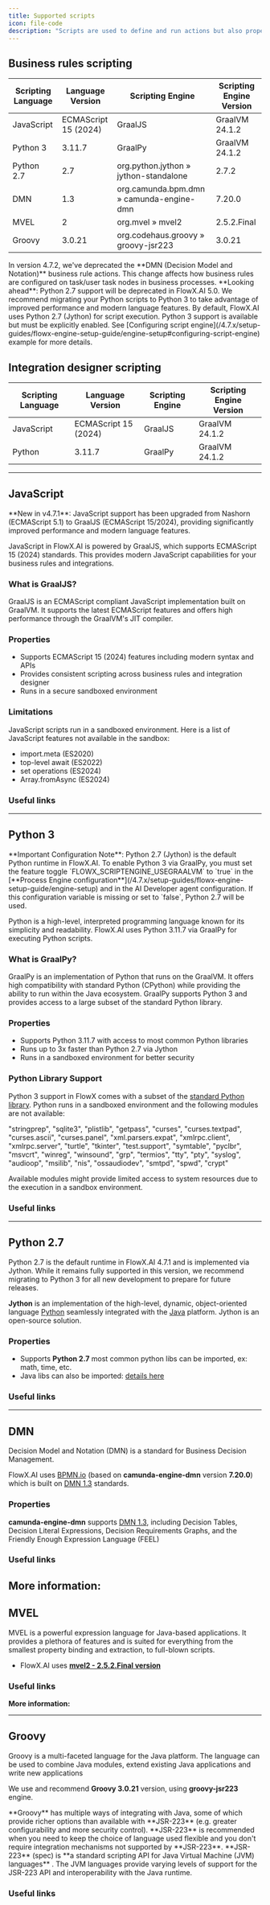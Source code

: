 ```yaml
---
title: Supported scripts  
icon: file-code  
description: "Scripts are used to define and run actions but also properties inside nodes. For now, the following script languages are supported."
---
```


## Business rules scripting

<CardGroup>

<Card title="Python 3" icon="python" href="#python-3"></Card>
<Card title="Python 2.7" icon="python" href="#python-2-7"></Card>
<Card title="DMN" icon="code" href="#dmn"></Card>
<Card title="MVEL" icon="code" href="#mvel"></Card>
<Card title="Groovy" icon="code" href="#groovy"></Card>
<Card title="JavaScript" icon="js" href="#javascript"></Card>





</CardGroup>

| Scripting Language | Language Version     | Scripting Engine                         | Scripting Engine Version |
| ------------------ | -------------------- | ---------------------------------------- | ------------------------ |
| JavaScript         | ECMAScript 15 (2024) | GraalJS                                  | GraalVM 24.1.2           |
| Python 3           | 3.11.7               | GraalPy                                  | GraalVM 24.1.2           |
| Python 2.7         | 2.7                  | org.python.jython » jython-standalone    | 2.7.2                    |
| DMN                | 1.3                  | org.camunda.bpm.dmn » camunda-engine-dmn | 7.20.0                   |
| MVEL               | 2                    | org.mvel » mvel2                         | 2.5.2.Final              |
| Groovy             | 3.0.21               | org.codehaus.groovy » groovy-jsr223      | 3.0.21                   |


<Info>
In version 4.7.2, we've deprecated the **DMN (Decision Model and Notation)** business rule actions. This change affects how business rules are configured on task/user task nodes in business processes.
</Info>

<Warning>
**Looking ahead**: Python 2.7 support will be deprecated in FlowX.AI 5.0. We recommend migrating your Python scripts to Python 3 to take advantage of improved performance and modern language features.
</Warning>

<Info>
By default, FlowX.AI uses Python 2.7 (Jython) for script execution. Python 3 support is available but must be explicitly enabled. See [Configuring script engine](/4.7.x/setup-guides/flowx-engine-setup-guide/engine-setup#configuring-script-engine) example for more details.
</Info>

## Integration designer scripting

| Scripting Language | Language Version     | Scripting Engine | Scripting Engine Version |
| ------------------ | -------------------- | ---------------- | ------------------------ |
| JavaScript         | ECMAScript 15 (2024) | GraalJS          | GraalVM 24.1.2           |
| Python             | 3.11.7               | GraalPy          | GraalVM 24.1.2           |

---

## JavaScript

<Info>
**New in v4.7.1**: JavaScript support has been upgraded from Nashorn (ECMAScript 5.1) to GraalJS (ECMAScript 15/2024), providing significantly improved performance and modern language features.
</Info>

JavaScript in FlowX.AI is powered by GraalJS, which supports ECMAScript 15 (2024) standards. This provides modern JavaScript capabilities for your business rules and integrations.

### What is GraalJS?

GraalJS is an ECMAScript compliant JavaScript implementation built on GraalVM. It supports the latest ECMAScript features and offers high performance through the GraalVM's JIT compiler.

### Properties

* Supports ECMAScript 15 (2024) features including modern syntax and APIs
* Provides consistent scripting across business rules and integration designer
* Runs in a secure sandboxed environment

### Limitations

JavaScript scripts run in a sandboxed environment. Here is a list of JavaScript features not available in the sandbox:
* import.meta (ES2020)
* top-level await (ES2022)
* set operations (ES2024)
* Array.fromAsync (ES2024)

### Useful links

<Card title="GraalJS Documentation" href="https://www.graalvm.org/javascript/" icon="link"></Card>
<Card title="ECMAScript 2024 Language Specification" href="https://tc39.es/ecma262/" icon="link"></Card>

---

## Python 3

<Info>
**Important Configuration Note**: Python 2.7 (Jython) is the default Python runtime in FlowX.AI. To enable Python 3 via GraalPy, you must set the feature toggle `FLOWX_SCRIPTENGINE_USEGRAALVM` to `true` in the [**Process Engine configuration**](/4.7.x/setup-guides/flowx-engine-setup-guide/engine-setup) and in the AI Developer agent configuration. If this configuration variable is missing or set to `false`, Python 2.7 will be used.
</Info>


Python is a high-level, interpreted programming language known for its simplicity and readability. FlowX.AI uses Python 3.11.7 via GraalPy for executing Python scripts.

### What is GraalPy?

GraalPy is an implementation of Python that runs on the GraalVM. It offers high compatibility with standard Python (CPython) while providing the ability to run within the Java ecosystem. GraalPy supports Python 3 and provides access to a large subset of the standard Python library.

### Properties

* Supports Python 3.11.7 with access to most common Python libraries
* Runs up to 3x faster than Python 2.7 via Jython
* Runs in a sandboxed environment for better security

### Python Library Support

Python 3 support in FlowX comes with a subset of the [standard Python library](https://docs.python.org/3.11/library/index.html). Python runs in a sandboxed environment and the following modules are not available:

"stringprep", "sqlite3", "plistlib", "getpass", "curses", "curses.textpad", "curses.ascii", "curses.panel", "xml.parsers.expat", "xmlrpc.client", "xmlrpc.server", "turtle", "tkinter", "test.support", "symtable", "pyclbr", "msvcrt", "winreg", "winsound", "grp", "termios", "tty", "pty", "syslog", "audioop", "msilib", "nis", "ossaudiodev", "smtpd", "spwd", "crypt"

<Warning>
Available modules might provide limited access to system resources due to the execution in a sandbox environment.
</Warning>

### Useful links

<Card title="Python 3.11 Documentation" href="https://docs.python.org/3.11/" icon="link"></Card>
<Card title="GraalPy Documentation" href="https://www.graalvm.org/python/" icon="link"></Card>

---

## Python 2.7

<Info>
Python 2.7 is the default runtime in FlowX.AI 4.7.1 and is implemented via Jython. While it remains fully supported in this version, we recommend migrating to Python 3 for all new development to prepare for future releases.
</Info>

**Jython** is an implementation of the high-level, dynamic, object-oriented language [Python](http://www.python.org/) seamlessly integrated with the [Java](http://www.javasoft.com/) platform. Jython is an open-source solution.

<Card title ="Jython Book" href="https://jython.readthedocs.io/en/latest/" icon ="link">
</Card>

### Properties

* Supports **Python 2.7** most common python libs can be imported, ex: math, time, etc.
* Java libs can also be imported: [details here ](https://www.tutorialspoint.com/jython/jython_importing_java_libraries.htm)

### Useful links

<Card title = "Python 2.7 documentation" href= "https://docs.python.org/2.7/" icon ="link"></Card>

<Card title = "Jython" href="https://www.jython.org/" icon = "link"></Card>

<Card title ="Jython FAQs" href="https://wiki.python.org/jython/JythonFaq" icon ="link"></Card>

---

## DMN

Decision Model and Notation (DMN) is a standard for Business Decision Management.

FlowX.AI uses [BPMN.io](https://bpmn.io/) (based on **camunda-engine-dmn** version **7.20.0**) which is built on [DMN 1.3](https://www.omg.org/spec/DMN/1.3/PDF) standards.

### Properties

**camunda-engine-dmn** supports [DMN 1.3](https://www.omg.org/spec/DMN/1.3/PDF), including Decision Tables, Decision Literal Expressions, Decision Requirements Graphs, and the Friendly Enough Expression Language (FEEL)

### Useful links

<Card title ="Decision Model and Notation (DMN)" href ="https://www.omg.org/dmn/" icon ="link"></Card>

<Card title ="DMN 1.3 specs" href="https://www.omg.org/spec/DMN/1.3/PDF" icon = "link"></Card>

**More information:**
<CardGroup>
<Card title ="DMN Overview" href= "../../docs/platform-overview/frameworks-and-standards/business-process-industry-standards/intro-to-dmn"/>
<Card title ="DMN Business Rule Action" href= "../../docs/building-blocks/actions/business-rule-action/dmn-business-rule-action"/>
</CardGroup>
---

## MVEL

MVEL is a powerful expression language for Java-based applications. It provides a plethora of features and is suited for everything from the smallest property binding and extraction, to full-blown scripts.

* FlowX.AI uses [**mvel2 - 2.5.2.Final version**](https://mvnrepository.com/artifact/org.mvel/mvel2/2.5.2.Final)

### Useful links

<Card title ="MVEL Documentation" href="http://mvel.documentnode.com/" icon ="link"/>

<Card title ="Maven repository: Mvel 2.5.2 Final" href = "https://github.com/mvel/mvel/tags" icon ="link"/>

**More information:**

<Card title = "Intro to MVEL" href= "../../docs/platform-overview/frameworks-and-standards/business-process-industry-standards/intro-to-mvel"/>


---

## Groovy

Groovy is a multi-faceted language for the Java platform. The language can be used to combine Java modules, extend existing Java applications and write new applications

We use and recommend **Groovy 3.0.21** version, using **groovy-jsr223** engine.

<Info>
**Groovy** has multiple ways of integrating with Java, some of which provide richer options than available with **JSR-223** (e.g. greater configurability and more security control). **JSR-223** is recommended when you need to keep the choice of language used flexible and you don't require integration mechanisms not supported by **JSR-223**.
</Info>

<Info>
**JSR-223** (spec) is **a standard scripting API for Java Virtual Machine (JVM) languages** . The JVM languages provide varying levels of support for the JSR-223 API and interoperability with the Java runtime.
</Info>

### Useful links

<Card title ="Groovy Language Documentation" href="https://docs.groovy-lang.org/docs/groovy-3.0.21/html/documentation/" icon ="link"/>

<Card title ="[Java] Class GroovyScriptEngineImpl" href ="https://docs.groovy-lang.org/latest/html/gapi/org/codehaus/groovy/jsr223/GroovyScriptEngineImpl.html" icon ="link"/>

<Card title ="groovy-jsr223" href = "https://mvnrepository.com/artifact/org.codehaus.groovy/groovy-jsr223" icon ="link"/> 
